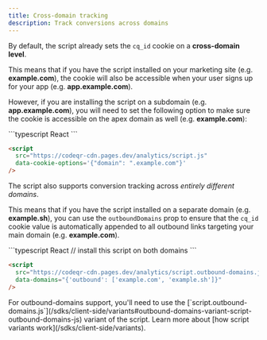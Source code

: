 ```yaml
---
title: Cross-domain tracking
description: Track conversions across domains
---
```


By default, the script already sets the `cq_id` cookie on a **cross-domain level**.

This means that if you have the script installed on your marketing site (e.g. **example.com**), the cookie will also be accessible when your user signs up for your app (e.g. **app.example.com**).

However, if you are installing the script on a subdomain (e.g. **app.example.com**), you will need to set the following option to make sure the cookie is accessible on the apex domain as well (e.g. **example.com**):

<CodeGroup>
```typescript React
<CodeQRAnalytics
  cookieOptions={{
    domain: ".example.com",
  }}
/>
```

```html Other
<script
  src="https://codeqr-cdn.pages.dev/analytics/script.js"
  data-cookie-options='{"domain": ".example.com"}'
/>
```

</CodeGroup>

The script also supports conversion tracking across _entirely different domains_.

This means that if you have the script installed on a separate domain (e.g. **example.sh**), you can use the `outboundDomains` prop to ensure that the `cq_id` cookie value is automatically appended to all outbound links targeting your main domain (e.g. **example.com**).

<CodeGroup>
```typescript React
// install this script on both domains
<CodeQRAnalytics
  domainsConfig={{
    outbound: ["example.com", "example.sh"],
  }}
/>
```

```html Other
<script
  src="https://codeqr-cdn.pages.dev/analytics/script.outbound-domains.js"
  data-domains="{'outbound': ['example.com', 'example.sh']}"
/>
```

</CodeGroup>

<Tip>
  For outbound-domains support, you'll need to use the
  [`script.outbound-domains.js`](/sdks/client-side/variants#outbound-domains-variant-script-outbound-domains-js)
  variant of the script. Learn more about [how script variants
  work](/sdks/client-side/variants).
</Tip>
